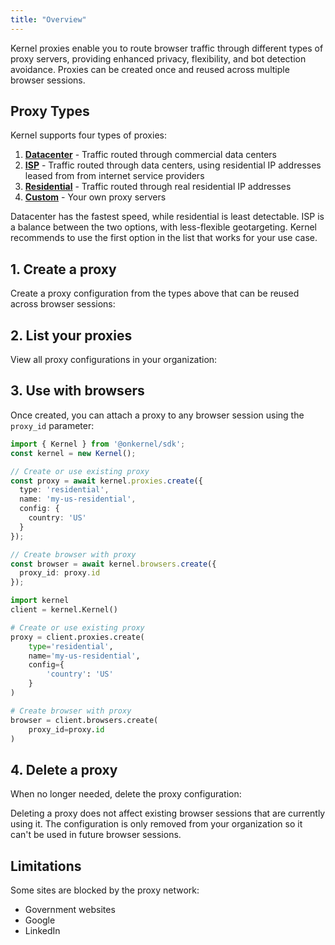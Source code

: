 ```yaml
---
title: "Overview"
---
```



Kernel proxies enable you to route browser traffic through different types of proxy servers, providing enhanced privacy, flexibility, and bot detection avoidance. Proxies can be created once and reused across multiple browser sessions.

## Proxy Types

Kernel supports four types of proxies:

1. [**Datacenter**](/proxies/datacenter) - Traffic routed through commercial data centers
2. [**ISP**](/proxies/isp) - Traffic routed through data centers, using residential IP addresses leased from from internet service providers
3. [**Residential**](/proxies/residential) - Traffic routed through real residential IP addresses
4. [**Custom**](/proxies/custom) - Your own proxy servers

Datacenter has the fastest speed, while residential is least detectable. ISP is a balance between the two options, with less-flexible geotargeting. Kernel recommends to use the first option in the list that works for your use case.

## 1. Create a proxy

Create a proxy configuration from the types above that can be reused across browser sessions:

<CreateProxySnippet />

## 2. List your proxies

View all proxy configurations in your organization:

<ListProxiesSnippet />

## 3. Use with browsers

Once created, you can attach a proxy to any browser session using the `proxy_id` parameter:

<CodeGroup>

```typescript Typescript/Javascript
import { Kernel } from '@onkernel/sdk';
const kernel = new Kernel();

// Create or use existing proxy
const proxy = await kernel.proxies.create({
  type: 'residential',
  name: 'my-us-residential',
  config: {
    country: 'US'
  }
});

// Create browser with proxy
const browser = await kernel.browsers.create({
  proxy_id: proxy.id
});
```

```Python Python
import kernel
client = kernel.Kernel()

# Create or use existing proxy
proxy = client.proxies.create(
    type='residential',
    name='my-us-residential',
    config={
        'country': 'US'
    }
)

# Create browser with proxy
browser = client.browsers.create(
    proxy_id=proxy.id
)
```

</CodeGroup>

## 4. Delete a proxy

When no longer needed, delete the proxy configuration:

<DeleteProxySnippet />

<Info>
Deleting a proxy does not affect existing browser sessions that are currently using it. The configuration is only removed from your organization so it can't be used in future browser sessions.
</Info>

## Limitations

Some sites are blocked by the proxy network:
- Government websites
- Google
- LinkedIn
